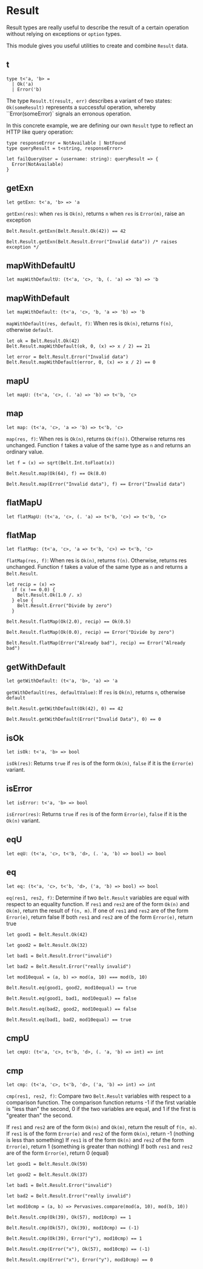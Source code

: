 # Result

<Intro>

Result types are really useful to describe the result of a certain operation
without relying on exceptions or `option` types.

This module gives you useful utilities to create and combine `Result` data.

</Intro>

## t

```res prelude
type t<'a, 'b> =
  | Ok('a)
  | Error('b)
```

The type `Result.t(result, err)` describes a variant of two states: `Ok(someResult)` represents a successful operation, whereby ``Error(someError)` signals an erronous operation.

In this concrete example, we are defining our own `Result` type to reflect an HTTP like query operation:

```res example
type responseError = NotAvailable | NotFound
type queryResult = t<string, responseError>

let failQueryUser = (username: string): queryResult => {
  Error(NotAvailable)
}
```

## getExn

```res sig
let getExn: t<'a, 'b> => 'a
```

`getExn(res)`: when `res` is `Ok(n)`, returns `n` when `res` is `Error(m)`, raise an exception

```res example
Belt.Result.getExn(Belt.Result.Ok(42)) == 42

Belt.Result.getExn(Belt.Result.Error("Invalid data")) /* raises exception */
```

## mapWithDefaultU

```res sig
let mapWithDefaultU: (t<'a, 'c>, 'b, (. 'a) => 'b) => 'b
```

## mapWithDefault

```res sig
let mapWithDefault: (t<'a, 'c>, 'b, 'a => 'b) => 'b
```

`mapWithDefault(res, default, f)`: When res is `Ok(n)`, returns `f(n)`, otherwise `default`.

```res example
let ok = Belt.Result.Ok(42)
Belt.Result.mapWithDefault(ok, 0, (x) => x / 2) == 21

let error = Belt.Result.Error("Invalid data")
Belt.Result.mapWithDefault(error, 0, (x) => x / 2) == 0
```

## mapU

```res sig
let mapU: (t<'a, 'c>, (. 'a) => 'b) => t<'b, 'c>
```

## map

```res sig
let map: (t<'a, 'c>, 'a => 'b) => t<'b, 'c>
```

`map(res, f)`: When res is `Ok(n)`, returns `Ok(f(n))`. Otherwise returns res unchanged. Function `f` takes a value of the same type as `n` and returns an ordinary value.

```res example
let f = (x) => sqrt(Belt.Int.toFloat(x))

Belt.Result.map(Ok(64), f) == Ok(8.0)

Belt.Result.map(Error("Invalid data"), f) == Error("Invalid data")
```

## flatMapU

```res sig
let flatMapU: (t<'a, 'c>, (. 'a) => t<'b, 'c>) => t<'b, 'c>
```

## flatMap

```res sig
let flatMap: (t<'a, 'c>, 'a => t<'b, 'c>) => t<'b, 'c>
```

`flatMap(res, f)`: When res is `Ok(n)`, returns `f(n)`. Otherwise, returns res unchanged. Function `f` takes a value of the same type as `n` and returns a `Belt.Result`.

```res example
let recip = (x) =>
  if (x !== 0.0) {
    Belt.Result.Ok(1.0 /. x)
  } else {
    Belt.Result.Error("Divide by zero")
  }

Belt.Result.flatMap(Ok(2.0), recip) == Ok(0.5)

Belt.Result.flatMap(Ok(0.0), recip) == Error("Divide by zero")

Belt.Result.flatMap(Error("Already bad"), recip) == Error("Already bad")
```

## getWithDefault

```res sig
let getWithDefault: (t<'a, 'b>, 'a) => 'a
```

`getWithDefault(res, defaultValue)`: If `res` is `Ok(n)`, returns `n`, otherwise `default`

```res example
Belt.Result.getWithDefault(Ok(42), 0) == 42

Belt.Result.getWithDefault(Error("Invalid Data"), 0) == 0
```

## isOk

```res sig
let isOk: t<'a, 'b> => bool
```

`isOk(res)`: Returns `true` if `res` is of the form `Ok(n)`, `false` if it is the `Error(e)` variant.

## isError

```res sig
let isError: t<'a, 'b> => bool
```

`isError(res)`: Returns `true` if `res` is of the form `Error(e)`, `false` if it is the `Ok(n)` variant.

## eqU

```res sig
let eqU: (t<'a, 'c>, t<'b, 'd>, (. 'a, 'b) => bool) => bool
```

## eq

```res sig
let eq: (t<'a, 'c>, t<'b, 'd>, ('a, 'b) => bool) => bool
```

`eq(res1, res2, f)`: Determine if two `Belt.Result` variables are equal with respect to an equality function. If `res1` and `res2` are of the form `Ok(n)` and `Ok(m)`, return the result of `f(n, m)`. If one of `res1` and `res2` are of the form `Error(e)`, return false If both `res1` and `res2` are of the form `Error(e)`, return true

```res example
let good1 = Belt.Result.Ok(42)

let good2 = Belt.Result.Ok(32)

let bad1 = Belt.Result.Error("invalid")

let bad2 = Belt.Result.Error("really invalid")

let mod10equal = (a, b) => mod(a, 10) === mod(b, 10)

Belt.Result.eq(good1, good2, mod10equal) == true

Belt.Result.eq(good1, bad1, mod10equal) == false

Belt.Result.eq(bad2, good2, mod10equal) == false

Belt.Result.eq(bad1, bad2, mod10equal) == true
```

## cmpU

```res sig
let cmpU: (t<'a, 'c>, t<'b, 'd>, (. 'a, 'b) => int) => int
```

## cmp

```res sig
let cmp: (t<'a, 'c>, t<'b, 'd>, ('a, 'b) => int) => int
```

`cmp(res1, res2, f)`: Compare two `Belt.Result` variables with respect to a comparison function. The comparison function returns -1 if the first variable is "less than" the second, 0 if the two variables are equal, and 1 if the first is "greater than" the second.

If `res1` and `res2` are of the form `Ok(n)` and `Ok(m)`, return the result of `f(n, m)`. If `res1` is of the form `Error(e)` and `res2` of the form `Ok(n)`, return -1 (nothing is less than something) If `res1` is of the form `Ok(n)` and `res2` of the form `Error(e)`, return 1 (something is greater than nothing) If both `res1` and `res2` are of the form `Error(e)`, return 0 (equal)

```res example
let good1 = Belt.Result.Ok(59)

let good2 = Belt.Result.Ok(37)

let bad1 = Belt.Result.Error("invalid")

let bad2 = Belt.Result.Error("really invalid")

let mod10cmp = (a, b) => Pervasives.compare(mod(a, 10), mod(b, 10))

Belt.Result.cmp(Ok(39), Ok(57), mod10cmp) == 1

Belt.Result.cmp(Ok(57), Ok(39), mod10cmp) == (-1)

Belt.Result.cmp(Ok(39), Error("y"), mod10cmp) == 1

Belt.Result.cmp(Error("x"), Ok(57), mod10cmp) == (-1)

Belt.Result.cmp(Error("x"), Error("y"), mod10cmp) == 0
```
